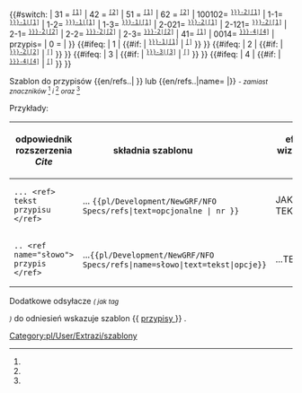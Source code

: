 <noinclude>{{pl/Development/NewGRF/inne strony|en= 
|pl=Template:pl/Development/NewGRF/NFO Specs/refs
}}</noinclude><includeonly><!--
 ~ ~ ~ ~ ~ ~ ~ ~ ~ ~ koment ~ ~ ~ ~ ~ ~ ~
--><!--
~ ~ ~ ~ ~ ~ ~ ~ ~ ~ początek  ~ ~ ~ ~ ~ ~ ~
-->{{#switch: <!--{{uc:-->{{{1<!--|-->}}}<!--}}--><!--
 --><!--| = --><!--
 --><!--{{{text|}}} --><!--
 -->| 31 =<!--
 --><span id="ref-3"><!--opcjonalny tekst--></span><!--
 --><span title="odsyłacz do note-3 na dole"><!--
 --><sup><tt>[[#note-3|[1]]]</tt></sup></span><!--
 -->| 42 =<!--
 --><span id="ref-4"><!--opcjonalny tekst--></span><!--
 --><span title="odsyłacz do note-4 na dole"><!--
 --><sup><tt>[[#note-4|[2]]]</tt></sup></span><!--
 -->| 51 =<!--
 --><span id="ref-5"><!--opcjonalny tekst--></span><!--
 --><span title="odsyłacz do note-5 na dole"><!--
 --><sup><tt>[[#note-5|[1]]]</tt></sup></span><!--
 -->| 62 =<!--
 --><span id="ref-6"><!--opcjonalny tekst--></span><!--
 --><span title="odsyłacz do note-6 na dole"><!--
 --><sup><tt>[[#note-6|[2]]]</tt></sup></span><!--
 -->|<!--
 -->100102=<!--
 --><span id="ref-{{{name|}}}_2-0"><!--opcjonalny tekst--></span><!--
 --><span title="odsyłacz do note-{{{name|}}}-2 na dole"><!--
 --><sup><tt>[[#note-{{{name|}}}-2|[1]]]</tt></sup></span><!--
 -->|<!--
 -->1-1=<!--
 --><span id="ref-{{{name|}}}_1-1"><!--opcjonalny tekst--></span><!--
 --><span title="odsyłacz do note-{{{name|}}}-1.1 na dole"><!--
 --><sup><tt>[[#note-{{{name|}}}-1|[1]]]</tt></sup></span><!--
 -->|<!--
 -->1-2=<!--
 --><span id="ref-{{{name|}}}_1-2"><!--opcjonalny tekst--></span><!--
 --><span title="odsyłacz do note-{{{name|}}}-1.2 na dole"><!--
 --><sup><tt>[[#note-{{{name|}}}-1|[1]]]</tt></sup></span><!--
 -->|<!--
 -->1-3=<!--
 --><span id="ref-{{{name|}}}_1-3"><!--opcjonalny tekst--></span><!--
 --><span title="odsyłacz do note-{{{name|}}}-1.3 na dole"><!--
 --><sup><tt>[[#note-{{{name|}}}-1|[1]]]</tt></sup></span><!--
 -->|<!--
 -->2-021=<!--
 --><span id="ref-{{{name|}}}_2-0"><!--opcjonalny tekst--></span><!--
 --><span title="odsyłacz do note-{{{name|}}}-2 na dole"><!--
 --><sup><tt>[[#note-{{{name|}}}-2|[1]]]</tt></sup></span><!--
 -->|<!--
 -->2-121=<!--
 --><span id="ref-{{{name|}}}_2-1"><!--opcjonalny tekst--></span><!--
 --><span title="odsyłacz do note-{{{name|}}}-2 na dole"><!--
 --><sup><tt>[[#note-{{{name|}}}-2|[1]]]</tt></sup></span><!--
 -->|<!--
 -->2-1=<!--
 --><span id="ref-{{{name|}}}_2-1"><!--opcjonalny tekst--></span><!--
 --><span title="odsyłacz do note-{{{name|}}}-2 na dole"><!--
 --><sup><tt>[[#note-{{{name|}}}-2|[2]]]</tt></sup></span><!--
 -->|<!--
 -->2-2=<!--
 --><span id="ref-{{{name|}}}_2-2"><!--opcjonalny tekst--></span><!--
 --><span title="odsyłacz do note-{{{name|}}}-2 na dole"><!--
 --><sup><tt>[[#note-{{{name|}}}-2|[2]]]</tt></sup></span><!--
 -->|<!--
 -->2-3=<!--
 --><span id="ref-{{{name|}}}_2-3"><!--opcjonalny tekst--></span><!--
 --><span title="odsyłacz do note-{{{name|}}}-2 na dole"><!--
 --><sup><tt>[[#note-{{{name|}}}-2|[2]]]</tt></sup></span><!--
 -->|<!--
 -->41=<!--
 --><span id="ref-4"><!--opcjonalny tekst--></span><!--
 --><span title="odsyłacz do note-4 na dole"><!--
 --><sup><tt>[[#note-4|[1]]]</tt></sup></span><!--
 -->| <!--
 --><!--004=--><!--
 --><!--<span id="ref-{{{name|}}}_4-0">--><!--opcjonalny tekst--><!--</span>--><!--
 --><!--<span title="odsyłacz do note-{{{name|}}}-4 na dole">--><!--
 --><!--<sup><tt>[[#note-{{{name|}}}-4|[4]]]</tt></sup></span>--><!--
 --><!--| --><!--
 -->0014=<!--
 --><span id="ref-{{{name|}}}_4-1"><!--opcjonalny tekst--></span><!--
 --><span title="odsyłacz do note-{{{name|}}}-4 na dole"><!--
 --><sup><tt>[[#note-{{{name|}}}-4|[4]]]</tt></sup></span><!--
 -->| <!--
 --> przypis={{{text|}}}<!--
 -->| <!--
 --> 0 ={{{text|}}}<!--
 -->| <!--
 --> <!--{{{text|}}}--> <!--
--> }}<!--

--><!--{{#if: {{{przypis|}}} <!--
 --><!-- | <!--
 --><!-- {{{text|}}} <!--
 --><!-- | <!--
--><!-- }} <!--

-->{{#ifeq: {{{1|}}} <!--
 --> | <!--
 --> 1 <!--
 --> | <!--
 -->{{#if: {{{name|}}} <!--
  --> |<!--
  --><span id="ref-{{{name|}}}_1-0"><!--opcjonalny tekst--></span><!--
  --><span title="odsyłacz do note-{{{name|}}}-1 na dole"><!--
  --><sup><tt>[[#note-{{{name|}}}-1|[1]]]</tt></sup></span><!--
  -->|<!--
  --><span id="ref-1"><!--opcjonalny tekst--></span><!--
  --><span title="odsyłacz do note-1 na dole"><!--
  --><sup><tt>[[#note-1|[{{{1|}}}]]]</tt></sup></span><!--
 -->}} <!--
--> }}<!--

-->{{#ifeq: {{{1|}}} <!--
 --> | <!--
 --> 2 <!--
 --> | <!--
 -->{{#if: {{{name|}}} <!--
  -->|<!--
  --><span id="ref-{{{name|}}}_2-0"><!--opcjonalny tekst--></span><!--
  --><span title="odsyłacz do note-{{{name|}}}-2.0 na dole"><!--
  --><sup><tt>[[#note-{{{name|}}}-2|[2]]]</tt></sup></span><!--
  -->|<!--
  --><span id="ref-2"><!--opcjonalny tekst--></span><!--
  --><span title="odsyłacz do note-2 na dole"><!--
  --><sup><tt>[[#note-2|[{{{1|}}}]]]</tt></sup></span><!--
 -->}} <!--
--> }}<!--

-->{{#ifeq: {{{1|}}} <!--
 --> | <!--
 --> 3 <!--
 --> | <!--
 -->{{#if: {{{name|}}} <!--
  -->|<!--
  --><span id="ref-{{{name|}}}_3-0"><!--opcjonalny tekst--></span><!--
  --><span title="odsyłacz do note-{{{name|}}}-3.0 na dole"><!--
  --><sup><tt>[[#note-{{{name|}}}-3|[3]]]</tt></sup></span><!--
  -->|<!--
  --><span id="ref-3"><!--opcjonalny tekst--></span><!--
  --><span title="odsyłacz do note-3 na dole"><!--
  --><sup><tt>[[#note-3|[{{{1|}}}]]]</tt></sup></span><!--
 -->}} <!--
--> }}<!--

-->{{#ifeq: {{{1|}}} <!--
 --> | <!--
 --> 4 <!--
 --> | <!--
 -->{{#if: {{{name|}}} <!--
  -->|<!--
  --><span id="ref-{{{name|}}}_4-0"><!--opcjonalny tekst--></span><!--
  --><span title="odsyłacz do note-{{{name|}}}-4.0 na dole"><!--
  --><sup><tt>[[#note-{{{name|}}}-4|[4]]]</tt></sup></span><!--
  -->|<!--
  --><span id="ref-4"><!--opcjonalny tekst--></span><!--
  --><span title="odsyłacz do note-4 na dole"><!--
  --><sup><tt>[[#note-4|[{{{1|}}}]]]</tt></sup></span><!--
 -->}} <!--
--> }}<!--
--></includeonly><noinclude>

Szablon do przypisów <nowiki>{{en/refs..| }}</nowiki> lub <nowiki>{{en/refs..|name= |}}</nowiki> <small>''- zamiast znaczników'' <ref> </ref> ''i'' <ref name=""> </ref> ''oraz'' <ref name="słowo"/></small>


Przykłady:
{| 
!odpowiednik rozszerzenia ''Cite'' !! składnia szablonu &nbsp; &nbsp; &nbsp; &nbsp; &nbsp; &nbsp; &nbsp; &nbsp; &nbsp; !! efekt wizualny &nbsp; &nbsp;  
|-
|style=vertical-align:<!--bottom-->middle |<!--<code>--><pre>... <ref> tekst przypisu </ref></pre><!--</code>-->
|style=vertical-align:middle<!--bottom--> |... <code><nowiki>{{pl/Development/NewGRF/NFO Specs/refs|text=opcjonalne |  nr }}</nowiki></code> 
|style=vertical-align:middle<!--top--> |JAKIŚ TEKST {{pl/Development/NewGRF/NFO Specs/refs|text=PRZYPIS|1}} 
|- 
|<pre>.. <ref name="słowo"> przypis </ref></pre>||style=vertical-align:middle|...<code><nowiki>{{pl/Development/NewGRF/NFO Specs/refs|name=słowo|text=tekst|opcje}}</nowiki></code> ||style=vertical-align:middle |...TEKSTY{{pl/Development/NewGRF/NFO Specs/refs|name=słowo|text=przypis|2}}
|}

<!-- <ref name="slowo"/> #cite_note-cargotype-1 #cite_ref-cargotype_1-1 -->

Dodatkowe odsyłacze <small>''( jak tag'' <references /> '')''</small> do odniesień wskazuje szablon <nowiki>{{</nowiki> [[Template:pl/Development/NewGRF/NFO Specs/przypisy| przypisy ]] <nowiki>}}</nowiki> .
 
{{pl/Informacja|Podstawione opcje mogą tworzyć listę z różnym wykazem 	[https://www.wikipedia.org/wiki/Template:Reflist linków] etc}}

[[Category:pl/User/Extrazi/szablony]]
</noinclude>